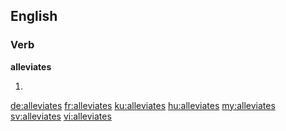 ==English==

===Verb===
'''alleviates'''

# {{third-person singular of|alleviate}}

[[de:alleviates]]
[[fr:alleviates]]
[[ku:alleviates]]
[[hu:alleviates]]
[[my:alleviates]]
[[sv:alleviates]]
[[vi:alleviates]]
